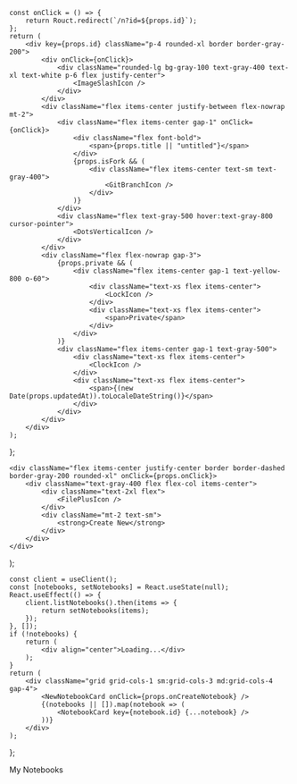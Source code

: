 
    const onClick = () => {
        return Rouct.redirect(`/n?id=${props.id}`);
    };
    return (
        <div key={props.id} className="p-4 rounded-xl border border-gray-200">
            <div onClick={onClick}>
                <div className="rounded-lg bg-gray-100 text-gray-400 text-xl text-white p-6 flex justify-center">
                    <ImageSlashIcon />
                </div>
            </div>
            <div className="flex items-center justify-between flex-nowrap mt-2">
                <div className="flex items-center gap-1" onClick={onClick}>
                    <div className="flex font-bold">
                        <span>{props.title || "untitled"}</span>
                    </div>
                    {props.isFork && (
                        <div className="flex items-center text-sm text-gray-400">
                            <GitBranchIcon />
                        </div>
                    )}
                </div>
                <div className="flex text-gray-500 hover:text-gray-800 cursor-pointer">
                    <DotsVerticalIcon />
                </div>
            </div>
            <div className="flex flex-nowrap gap-3">
                {props.private && (
                    <div className="flex items-center gap-1 text-yellow-800 o-60">
                        <div className="text-xs flex items-center">
                            <LockIcon />
                        </div>
                        <div className="text-xs flex items-center">
                            <span>Private</span>
                        </div>
                    </div>
                )}
                <div className="flex items-center gap-1 text-gray-500">
                    <div className="text-xs flex items-center">
                        <ClockIcon />
                    </div>
                    <div className="text-xs flex items-center">
                        <span>{(new Date(props.updatedAt)).toLocaleDateString()}</span>
                    </div>
                </div>
            </div>
        </div>
    );
};

    <div className="flex items-center justify-center border border-dashed border-gray-200 rounded-xl" onClick={props.onClick}>
        <div className="text-gray-400 flex flex-col items-center">
            <div className="text-2xl flex">
                <FilePlusIcon />
            </div>
            <div className="mt-2 text-sm">
                <strong>Create New</strong>
            </div>
        </div>
    </div>
);

    const client = useClient();
    const [notebooks, setNotebooks] = React.useState(null);
    React.useEffect(() => {
        client.listNotebooks().then(items => {
            return setNotebooks(items);
        });
    }, []);
    if (!notebooks) {
        return (
            <div align="center">Loading...</div>
        );
    }
    return (
        <div className="grid grid-cols-1 sm:grid-cols-3 md:grid-cols-4 gap-4">
            <NewNotebookCard onClick={props.onCreateNotebook} />
            {(notebooks || []).map(notebook => (
                <NotebookCard key={notebook.id} {...notebook} />
            ))}
        </div>
    );
};

<div className="text-3xl font-bold border-b border-gray-300 mb-6 mt-8">
    <div className="mb-1">My Notebooks</div>
</div>
<NotebooksList
    onCreateNotebook={props.onCreateNotebook}
/>

